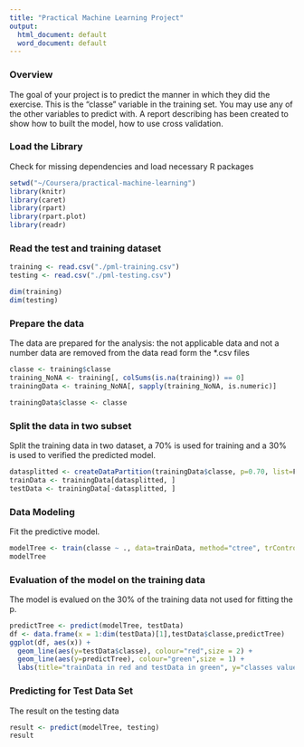 ```yaml
---
title: "Practical Machine Learning Project"
output:
  html_document: default
  word_document: default
---
```

### Overview
The goal of your project is to predict the manner in which they did the exercise.
This is the "classe" variable in the training set. You may use any of the other variables to predict with. 
A report describing has been created to show how to built the model, how to use cross validation. 


### Load the Library
Check for missing dependencies and load necessary R packages
```r
setwd("~/Coursera/practical-machine-learning")
library(knitr)
library(caret)
library(rpart)
library(rpart.plot)
library(readr)
```
###  Read the test and  training dataset 
```r
training <- read.csv("./pml-training.csv")
testing <- read.csv("./pml-testing.csv")

dim(training)
dim(testing)
```
###  Prepare the data
The data are prepared for the analysis: the not applicable data and not a number data 
are removed from the data read form the *.csv files
```r

classe <- training$classe
training_NoNA <- training[, colSums(is.na(training)) == 0] 
trainingData <- training_NoNA[, sapply(training_NoNA, is.numeric)]

trainingData$classe <- classe

```
### Split the data in two subset
Split the training data in two dataset, a 70% is used for training and a 30% is used to 
verified the predicted model. 
```r
datasplitted <- createDataPartition(trainingData$classe, p=0.70, list=F)
trainData <- trainingData[datasplitted, ]
testData <- trainingData[-datasplitted, ]
```
###  Data Modeling
Fit the predictive model.
```r
modelTree <- train(classe ~ ., data=trainData, method="ctree", trControl=trainControl())
modelTree
```

###  Evaluation of the model on the training data
The  model is evalued on the 30% of the training data not used for fitting the p.
```r
predictTree <- predict(modelTree, testData)
df <- data.frame(x = 1:dim(testData)[1],testData$classe,predictTree)
ggplot(df, aes(x)) +                
  geom_line(aes(y=testData$classe), colour="red",size = 2) +
  geom_line(aes(y=predictTree), colour="green",size = 1) +
  labs(title="trainData in red and testData in green", y="classes value", x="obs")

```

###  Predicting for Test Data Set
The result on the testing data
```r
result <- predict(modelTree, testing)
result
```